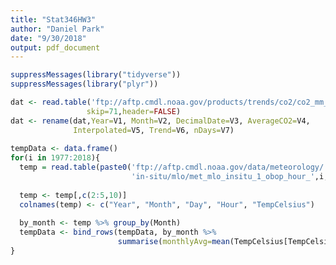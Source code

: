 ```yaml
---
title: "Stat346HW3"
author: "Daniel Park"
date: "9/30/2018"
output: pdf_document
---
```


```r
suppressMessages(library("tidyverse"))
suppressMessages(library("plyr"))

dat <- read.table('ftp://aftp.cmdl.noaa.gov/products/trends/co2/co2_mm_mlo.txt', 
                 skip=71,header=FALSE)
dat <- rename(dat,Year=V1, Month=V2, DecimalDate=V3, AverageCO2=V4,
              Interpolated=V5, Trend=V6, nDays=V7)
 
tempData <- data.frame()
for(i in 1977:2018){
  temp = read.table(paste0('ftp://aftp.cmdl.noaa.gov/data/meteorology/',
                           'in-situ/mlo/met_mlo_insitu_1_obop_hour_',i,'.txt'))
  
  temp <- temp[,c(2:5,10)]
  colnames(temp) <- c("Year", "Month", "Day", "Hour", "TempCelsius")
  
  by_month <- temp %>% group_by(Month)
  tempData <- bind_rows(tempData, by_month %>%
                        summarise(monthlyAvg=mean(TempCelsius[TempCelsius>-999.9])))
}
```